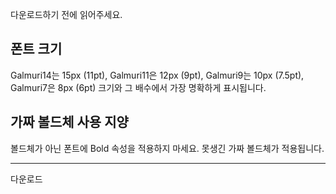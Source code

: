 
다운로드하기 전에 읽어주세요.

## 폰트 크기

Galmuri14는 15px (11pt), Galmuri11은 12px (9pt), Galmuri9는 10px (7.5pt), Galmuri7은 8px (6pt) 크기와 그 배수에서 가장 명확하게 표시됩니다.

## 가짜 볼드체 사용 지양

볼드체가 아닌 폰트에 Bold 속성을 적용하지 마세요. 못생긴 가짜 볼드체가 적용됩니다.

---

다운로드

<Downloads />
